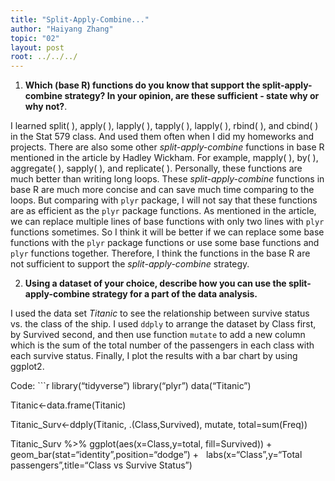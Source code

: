 ```yaml
---
title: "Split-Apply-Combine..."
author: "Haiyang Zhang"
topic: "02"
layout: post
root: ../../../
---
```


1. **Which (base R) functions do you know that support the split-apply-combine strategy? In your opinion, are these sufficient - state why or why not?**.

I learned split( ), apply( ), lapply( ), tapply( ), lapply( ), rbind( ), and cbind( ) in the Stat 579 class. And used them often when I did my homeworks and projects. There are also some other *split-apply-combine* functions in base R mentioned in the article by Hadley Wickham. For example, mapply( ), by( ), aggregate( ), sapply( ), and replicate( ). Personally, these functions are much better than writing long loops. These *split-apply-combine* functions in base R are much more concise and can save much time comparing to the loops. But comparing with `plyr` package, I will not say that these functions are as efficient as the `plyr` package functions. As mentioned in the article, we can replace multiple lines of base functions with only two lines with `plyr` functions sometimes. So I think it will be better if we can replace some base functions with the `plyr` package functions or use some base functions and `plyr` functions together. Therefore, I think the functions in the base R are not sufficient to support the *split-apply-combine* strategy.

2. **Using a dataset of your choice, describe how you can use the split-apply-combine strategy for a part of the data analysis.**

I used the data set *Titanic* to see the relationship between survive status vs. the class of the ship. I used `ddply` to arrange the dataset by Class first, by Survived second, and then use function `mutate` to add a new column which is the sum of the total number of the passengers in each class with each survive status. Finally, I plot the results with a bar chart by using ggplot2.

Code:
```r
library("tidyverse")
library("plyr")
data("Titanic")

Titanic<-data.frame(Titanic)
                          
Titanic_Surv<-ddply(Titanic, .(Class,Survived), mutate, total=sum(Freq))

 Titanic_Surv %>% ggplot(aes(x=Class,y=total, fill=Survived)) + 
   geom_bar(stat="identity",position="dodge") + 
   labs(x="Class",y="Total passengers",title="Class vs Survive Status")
 
